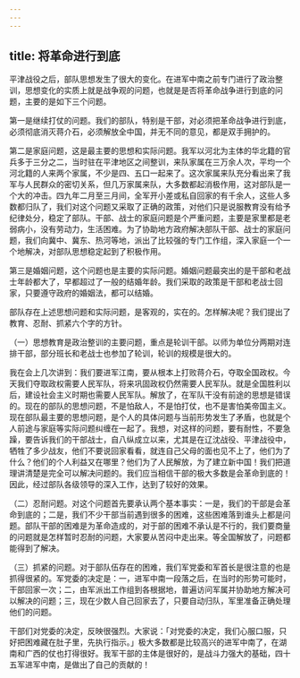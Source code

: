 ```yaml
---
---
---
```

title: 将革命进行到底
---




平津战役之后，部队思想发生了很大的变化。在进军中南之前专门进行了政治整训，思想变化的实质上就是战争观的问题，也就是是否将革命战争进行到底的问题，主要的是如下三个问题。

第一是继续打仗的问题。我们的部队，特别是干部，对必须把革命战争进行到底，必须彻底消灭蒋介石，必须解放全中国，并无不同的意见，都是双手拥护的。

第二是家庭问题，这是最主要的思想和实际问题。我军以河北为主体的华北籍的官兵多于三分之二，当时驻在平津地区之间整训，来队家属在三万余人次，平均一个河北籍的人来两个家属，不少是四、五口一起来了。这次家属来队充分看出来了我军与人民群众的密切关系，但几万家属来队，大多数都起消极作用，这对部队是一个大的冲击。四九年二月至三月间，全军开小差或私自回家的有千余人，这些人多数都归队了，我们对这个问题又采取了正确的政策，对他们只是说服教育没有给予纪律处分，稳定了部队。干部、战士的家庭问题是个严重问题，主要是家里都是老弱病小，没有劳动力，生活困难。为了协助地方政府解决部队干部、战士的家庭问题，我们向冀中、冀东、热河等地，派出了比较强的专门工作组，深入家庭一个一个地解决，对部队思想稳定起到了积极作用。

第三是婚姻问题，这个问题也是主要的实际问题。婚姻问题最突出的是干部和老战士年龄都大了，早都超过了一般的结婚年龄。我们采取的政策是干部和老战士回家，只要遵守政府的婚姻法，都可以结婚。

部队存在上述思想问题和实际问题，是客观的，实在的。怎样解决呢？我们提出了教育、忍耐、抓紧六个字的方针。

（一）思想教育是政治整训的主要问题，重点是轮训干部。以师为单位分两期对连排干部，部分班长和老战士也参加了轮训，轮训的规模是很大的。

我在会上几次讲到：我们要进军江南，要从根本上打败蒋介石，夺取全国政权。今天我们夺取政权需要人民军队，将来巩固政权仍然需要人民军队。就是全国胜利以后，建设社会主义时期也需要人民军队。解放了，在军队干没有前途的思想是错误的。现在的部队的思想问题，不是怕敌人，不是怕打仗，也不是害怕美帝国主义。现在部队最主要的思想问题，是个人的具体问题与当前形势发生了矛盾，也就是个人前途与家庭等实际问题纠缠在一起了。我想，对这样的问题，要有耐性，不要急躁，要告诉我们的干部战士，自八纵成立以来，尤其是在辽沈战役、平津战役中，牺牲了多少战友，他们不要说回家看看，就连自己父母的面也见不上了，他们为了什么？他们的个人利益又在哪里？他们为了人民解放，为了建立新中国！我们把道理讲清楚是完全可以解决问题的。我们应当相信干部的极大多数是会革命到底的！因此，经过部队各级领导的深入工作，达到了较好的效果。

（二）忍耐问题。对这个问题首先要承认两个基本事实：一是，我们的干部是会革命到底的；二是，我们不少干部当前遇到很多的困难，这些困难落到谁头上都是问题。部队干部的困难是为革命造成的，对于部的困难不承认是不行的，我们要商量的问题就是怎样暂时忍耐的问题，大家要从苦闷中走出来。等全国解放了，问题都能得到了解决。

（三）抓紧的问题。对于部队伍存在的困难，我们军党委和军首长是很注意的也是抓得很紧的。军党委的决定是：一，进军中南一段落之后，在当时的形势可能时，干部回家一次；二，由军派出工作组到各根据地，普遍访问军属并协助地方解决可以解决的问题；三，现在少数人自己回家去了，只要自动归队，军里准备正确处理他们的问题。

干部们对党委的决定，反映很强烈。大家说：「对党委的决定，我们心服口服，只好把困难藏在肚子里，先执行指示。」极大多数都是比较高兴的进军中南了，在湖南和广西的仗也打得很好。我军干部的主体是很好的，是战斗力强大的基础，四十五军进军中南，是做出了自己的贡献的！